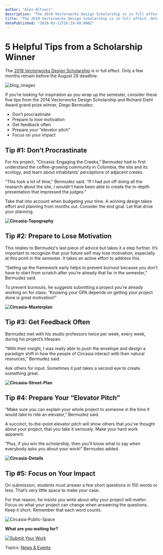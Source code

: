 ```yaml
---
author: "Alex Altieri"
description: "The 2019 Vectorworks Design Scholarship is in full effect. Only a few months remain before the August 29 deadline. "
title: "The 2019 Vectorworks Design Scholarship is in full effect. Only a few months remain before the August 29 deadline. " 
datePublished: "2019-03-11T16:19:49.000Z"
---
```

# 5 Helpful Tips from a Scholarship Winner

The [2019 Vectorworks Design Scholarship](https://www.vectorworks.net/scholarship/en/about?utm%5Fcampaign=blog&utm%5Fmedium=planetvectorworks&utm%5Fsource=intext&utm%5Fcontent=scholarshipdiego031119) is in full effect. Only a few months remain before the August 29 deadline.

![blog_images](https://blog.vectorworks.net/hs-fs/hubfs/Blog%20Images/190311_Scholarship%20Deigo%20/blog_images.jpg?width=537&name=blog_images.jpg)

If you’re looking for inspiration as you wrap up the semester, consider these five tips from the 2014 Vectorworks Design Scholarship and Richard Diehl Award grand prize winner, Diego Bermudez:

* Don’t procrastinate
* Prepare to lose motivation
* Get feedback often
* Prepare your “elevator pitch”
* Focus on your impact

## Tip #1: Don’t Procrastinate

For his project, “Circasia: Engaging the Creeks,” Bermudez had to first understand the coffee-growing community in Colombia, the site and its ecology, and learn about inhabitants’ perceptions of adjacent creeks.

“This took a lot of time,” Bermudez said. “If I had put off doing all the research about the site, I wouldn’t have been able to create the in-depth presentation that impressed the judges.”

Take that into account when budgeting your time. A winning design takes effort and planning from months out. Consider the end goal. Let that drive your planning.

**![Circasia-Topography](https://blog.vectorworks.net/hs-fs/hubfs/Blog%20Images/190311_Scholarship%20Deigo%20/Circasia-Topography.png?width=539&name=Circasia-Topography.png)**

## Tip #2: Prepare to Lose Motivation

This relates to Bermudez’s last piece of advice but takes it a step further. It’s important to recognize that your future self may lose motivation, especially at this point in the semester. It takes an active effort to address this.

“Setting up the framework early helps to prevent burnout because you don’t have to start from scratch after you’re already that far in the semester,” Bermudez said. 

To prevent burnouts, he suggests submitting a project you’re already working on for class: “Knowing your GPA depends on getting your project done is great motivation!”

**![Circasia-Masterplan](https://blog.vectorworks.net/hs-fs/hubfs/Blog%20Images/190311_Scholarship%20Deigo%20/Circasia-Masterplan.png?width=530&name=Circasia-Masterplan.png)**

## Tip #3: Get Feedback Often

Bermudez met with his studio professors twice per week, every week, during his project’s lifespan.

“With their insight, I was really able to push the envelope and design a paradigm shift in how the people of Circasia interact with their natural resources,” Bermudez said.

Ask others for input. Sometimes it just takes a second eye to create something great.

**![Circasia-Street-Plan](https://blog.vectorworks.net/hs-fs/hubfs/Blog%20Images/190311_Scholarship%20Deigo%20/Circasia-Street-Plan.png?width=529&name=Circasia-Street-Plan.png)**

## Tip #4: Prepare Your “Elevator Pitch”

“Make sure you can explain your whole project to someone in the time it would take to ride an elevator,” Bermudez said.

A succinct, to-the-point elevator pitch will show others that you’ve thought about your project, that you take it seriously. Make your hard work apparent. 

“Plus, if you win the scholarship, then you’ll know what to say when everybody asks you about your work!” Bermudez added. 

**![Circasia-Details](https://blog.vectorworks.net/hs-fs/hubfs/Blog%20Images/190311_Scholarship%20Deigo%20/Circasia-Details.png?width=518&name=Circasia-Details.png)**

## Tip #5: Focus on Your Impact

On submission, students must answer a few short questions in 150 words or less. That’s very little space to make your case.

For that reason, he insists you write about why your project will _matter_. Focus on what your project can change when answering the questions. Keep it short. Remember that each word counts.

![Circasia-Public-Space](https://blog.vectorworks.net/hs-fs/hubfs/Blog%20Images/190311_Scholarship%20Deigo%20/Circasia-Public-Space.png?width=507&name=Circasia-Public-Space.png)

**What are you waiting for?**

[![Submit Your Work](https://no-cache.hubspot.com/cta/default/3018241/2eb42d42-e5dc-4ac4-aa78-8575f212c47e.png)](https://cta-redirect.hubspot.com/cta/redirect/3018241/2eb42d42-e5dc-4ac4-aa78-8575f212c47e) 

 Topics: [News & Events](https://blog.vectorworks.net/topic/news-events) 

 